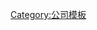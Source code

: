 {{Navbox
|name    = 鋼筆製造商
|title   = [[鋼筆]]製造商
|state = {{{state|collapsed}}}
|listclass = hlist
|
|group1  = {{flagicon|FRA}}法國
|list1   =
* [[卡地亞]]
* [[愛馬仕]]
* [[馬培德]]
* [[伊夫聖洛朗]]
* [[華特曼]]
|
|group2  = {{flagicon|DEU}}德國
|list2   =
* [[輝柏嘉]]
* Lamy[[凌美]]
* Montblanc[[萬寶龍]]
* 奧托赫特
* Pelikan[[百利金]]
* [[洛登]]
* [[施耐德]]
* [[施德樓]]
|
|group3  = {{flagicon|GBR}}英國
|list3   =
* [[Yard-O-Led]]
|
|group4  = {{flagicon|ITA}}義大利
|list4   =
* Aurora[[奥罗拉 (钢笔)]]
* Visconti[[维斯康蒂 (钢笔)]]
|
|group5  = {{flagicon|USA}}美國
|list5   =
* PARKER[[派克]]
* Sheaffer[[犀飞利]]
* Cross[[高仕]]
|
|group6  = {{flagicon|TWN}}台灣
|list6   =
* [[三文堂]]
* [[SKB]]
* TENNY[[天益]]
* [[OPUS88]]
|
|group7  = {{flagicon|JPN}}日本
|list7   =
* Pentel[[飛龍文具]]
* Pilot[[百樂文具]]
* Tombow[[蜻蜓鉛筆]]
* Platinum[[白金鋼筆]]
*[[寫樂]]
|
|group8  = {{flagicon|CHN}}中國大陸
|list8   =
* [[英雄 (鋼筆)]]
* [[永生 (鋼筆)]]
* [[得力集团]]
* [[KACO]]
}}<noinclude>
{{collapsible option}}
[[Category:公司模板]]
</noinclude>
